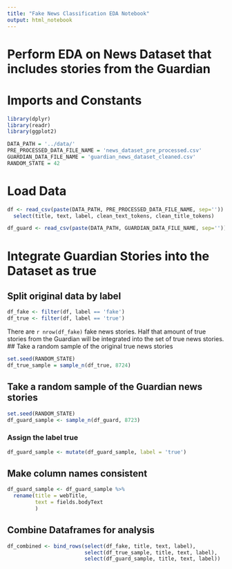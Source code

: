 ```yaml
---
title: "Fake News Classification EDA Notebook"
output: html_notebook
---
```


# Perform EDA on News Dataset that includes stories from the Guardian

# Imports and Constants
```r
library(dplyr)
library(readr)
library(ggplot2)

DATA_PATH = '../data/'
PRE_PROCESSED_DATA_FILE_NAME = 'news_dataset_pre_processed.csv'
GUARDIAN_DATA_FILE_NAME = 'guardian_news_dataset_cleaned.csv'
RANDOM_STATE = 42
```

# Load Data
```r
df <- read_csv(paste(DATA_PATH, PRE_PROCESSED_DATA_FILE_NAME, sep='')) %>%
  select(title, text, label, clean_text_tokens, clean_title_tokens)

df_guard <- read_csv(paste(DATA_PATH, GUARDIAN_DATA_FILE_NAME, sep=''))
```
# Integrate Guardian Stories into the Dataset as true
## Split original data by label
```r
df_fake <- filter(df, label == 'fake')
df_true <- filter(df, label == 'true')
```
There are `r nrow(df_fake)` fake news stories.
Half that amount of true stories from the Guardian will be integrated into the set of true news stories.
## Take a random sample of the original true news stories
```r
set.seed(RANDOM_STATE)
df_true_sample = sample_n(df_true, 8724)
```
## Take a random sample of the Guardian news stories
```r
set.seed(RANDOM_STATE)
df_guard_sample <- sample_n(df_guard, 8723)
```
### Assign the label true
```r
df_guard_sample <- mutate(df_guard_sample, label = 'true') 
```
## Make column names consistent
```r
df_guard_sample <- df_guard_sample %>%
  rename(title = webTitle,
         text = fields.bodyText
         )
```
## Combine Dataframes for analysis
```r
df_combined <- bind_rows(select(df_fake, title, text, label),
                         select(df_true_sample, title, text, label),
                         select(df_guard_sample, title, text, label))
```


